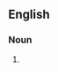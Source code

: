 {{also|sticking point}}

==English==

===Noun===
{{en-noun|head=[[sticking]][[-]][[point]]}}

# {{alternative form of|sticking point|lang=en}}